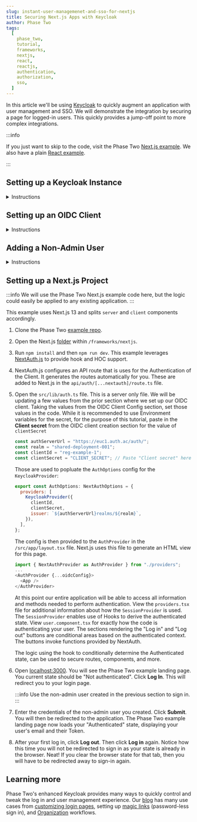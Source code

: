 ```yaml
---
slug: instant-user-managemenet-and-sso-for-nextjs
title: Securing Next.js Apps with Keycloak
author: Phase Two
tags:
  [
    phase_two,
    tutorial,
    frameworks,
    nextjs,
    react,
    reactjs,
    authentication,
    authorization,
    sso,
  ]
---
```



In this article we'll be using [Keycloak](https://www.keycloak.org/) to quickly augment an application with user management and SSO. We will demonstrate the integration by securing a page for logged-in users. This quickly provides a jump-off point to more complex integrations.

<!--truncate-->

:::info

If you just want to skip to the code, visit the Phase Two [Next.js example](https://github.com/p2-inc/examples/tree/main/frameworks/nextjs). We also have a plain [React example](https://phasetwo.io/blog/instant-user-managemenet-and-sso-for-reactjs).

:::

## Setting up a Keycloak Instance

<details>
  <summary>Instructions</summary>
  <PhaseTwoStarterInstructions />
</details>

## Setting up an OIDC Client

<details>
  <summary>Instructions</summary>
  <OIDC />
</details>

## Adding a Non-Admin User

<details>
  <summary>Instructions</summary>
  <NonAdminUser />
</details>

## Setting up a Next.js Project

:::info
We will use the Phase Two Next.js example code here, but the logic could easily be applied to any existing application.
:::

This example uses Next.js 13 and splits `server` and `client` components accordingly.

1. Clone the Phase Two [example repo](https://github.com/p2-inc/examples/).
1. Open the Next.js [folder](https://github.com/p2-inc/examples/tree/main/frameworks/nextjs) within `/frameworks/nextjs`.
1. Run `npm install` and then `npm run dev`. This example leverages [NextAuth.js](https://next-auth.js.org/) to provide hook and HOC support.
1. NextAuth.js configures an API route that is uses for the Authentication of the Client. It generates the routes automatically for you. These are added to Next.js in the `api/auth/[...nextauth]/route.ts` file.
1. Open the `src/lib/auth.ts` file. This is a server only file. We will be updating a few values from the prior section where we set up our OIDC client. Taking the values from the OIDC Client Config section, set those values in the code. While it is recommended to use Environment variables for the secret, for the purpose of this tutorial, paste in the **Client secret** from the OIDC client creation section for the value of `clientSecret`

   ```js
   const authServerUrl = "https://euc1.auth.ac/auth/";
   const realm = "shared-deployment-001";
   const clientId = "reg-example-1";
   const clientSecret = "CLIENT_SECRET"; // Paste "Client secret" here. Use Environment variables in prod
   ```

   Those are used to popluate the `AuthOptions` config for the `KeycloakProvider`:

   ```js
   export const AuthOptions: NextAuthOptions = {
     providers: [
       KeycloakProvider({
         clientId,
         clientSecret,
         issuer: `${authServerUrl}realms/${realm}`,
       }),
     ],
   };
   ```

   The config is then provided to the `AuthProvider` in the `/src/app/layout.tsx` file. Next.js uses this file to generate an HTML view for this page.

   ```js
   import { NextAuthProvider as AuthProvider } from "./providers";
   ...
   <AuthProvider {...oidcConfig}>
     <App />
   </AuthProvider>
   ```

   At this point our entire application will be able to access all information and methods needed to perform authentication. View the `providers.tsx` file for additional information about how the `SessionProvider` is used. The `SessionProvider` enables use of Hooks to derive the authenticated state. View `user.component.tsx` for exactly how the code is authenticating your user. The sections rendering the "Log in" and "Log out" buttons are conditional areas based on the authenticated context. The buttons invoke functions provided by NextAuth.

   The logic using the hook to conditionally determine the Authenticated state, can be used to secure routes, components, and more.

1. Open [localhost:3000](http://localhost:3000). You will see the Phase Two example landing page. You current state should be "Not authenticated". Click **Log In**. This will redirect you to your login page.

   :::info
   Use the non-admin user created in the previous section to sign in.
   :::

1. Enter the credentials of the non-admin user you created. Click **Submit**. You will then be redirected to the application. The Phase Two example landing page now loads your "Authenticated" state, displaying your user's email and their Token.
1. After your first log in, click **Log out**. Then click **Log in** again. Notice how this time you will not be redirected to sign in as your state is already in the browser. Neat! If you clear the browser state for that tab, then you will have to be redirected away to sign-in again.

## Learning more

Phase Two's enhanced Keycloak provides many ways to quickly control and tweak the log in and user management experience. Our [blog](https://phasetwo.io/blog) has many use cases from [customizing login pages](https://phasetwo.io/blog/customizing-login-pages), setting up [magic links](https://phasetwo.io/blog/set-up-magic-links) (password-less sign in), and [Organization](https://phasetwo.io/product/organizations) workflows.
